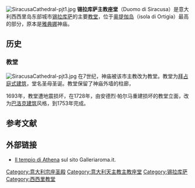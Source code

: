 {{noteTA
|T=zh-cn:锡拉库萨主教座堂;zh-hk:錫拉庫薩主教座堂;zh-tw:敘拉古主教座堂;
|1=zh-cn:锡拉库萨;zh-hk:錫拉庫薩;zh-tw:敘拉古;
}}
[[File:SiracusaCathedral-pjt1.jpg|thumb]]
'''锡拉库萨主教座堂'''（Duomo di Siracusa）是意大利西西里岛东部城市[[锡拉库萨|锡拉库萨]]的主要[[教堂|教堂]]，位于[[奥提伽岛|奥提伽岛]]（isola di Ortigia）最高的部分，原本是[[雅典娜|雅典娜]]神庙。

==历史==
===教堂===
[[File:SiracusaCathedral-pjt3.jpg|thumb]]
在7世纪，神庙被该市主教改为教堂。教堂为[[拜占庭式建筑|拜占庭式建筑]]，堂名圣母圣诞。教堂保留了神庙外墙的柱廊，

1693年，教堂遭地震损坏，在1728年，由安德烈·帕尔马重建损坏的教堂立面，改为[[巴洛克建筑|巴洛克建筑]]风格，到1753年完成。

== 参考文献 ==
<references />

{{commons|Category:Duomo (Syracuse)}}

==外部链接==
*[https://web.archive.org/web/20121230062511/http://www.galleriaroma.it/Siracusa/Monumenti/Tempio%20di%20Athena/Tempio%20di%20Athena.htm Il tempio di Athena] sul sito Galleriaroma.it.

[[Category:意大利宗座圣殿|Category:意大利宗座圣殿]]
[[Category:意大利天主教主教座堂|Category:意大利天主教主教座堂]]
[[Category:锡拉库萨|Category:锡拉库萨]]
[[Category:西西里教堂|Category:西西里教堂]]